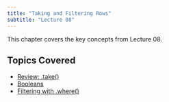```yaml
---
title: "Taking and Filtering Rows"
subtitle: "Lecture 08"
---
```


This chapter covers the key concepts from Lecture 08.

## Topics Covered

* [Review: .take()](review-take.qmd)
* [Booleans](booleans.qmd)
* [Filtering with .where()](filtering-with-where.qmd)

